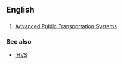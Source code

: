 ==English==

==={{initialism}}===
{{infl|en|initialism}}

# {{transportation}} [[Advanced Public Transportation Systems]]

===See also===
*[[IHVS]]